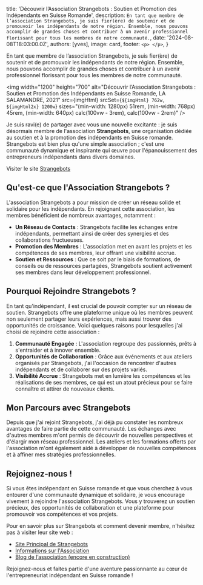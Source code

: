 
  title: 'Découvrir l’Association Strangebots : Soutien et Promotion des Indépendants en Suisse Romande',
  description: `En tant que membre de l’association Strangebots, je suis fier(ère) de soutenir et de promouvoir les indépendants de notre région. Ensemble, nous pouvons accomplir de grandes choses et contribuer à un avenir professionnel florissant pour tous les membres de notre communauté.`,
  date: '2024-08-08T18:03:00.0Z',
  authors: [yves],
  image: card,
  footer: `
    <p>
    </p>
  `,
}

En tant que membre de l’association Strangebots, je suis fier(ère) de soutenir et de promouvoir les indépendants de notre région. Ensemble, nous pouvons accomplir de grandes choses et contribuer à un avenir professionnel florissant pour tous les membres de notre communauté.

<!--more-->

<img
  width="1200"
  height="700"
  alt="Découvrir l’Association Strangebots : Soutien et Promotion des Indépendants en Suisse Romande, LA SALAMANDRE, 2021"
  src={imgHtml}
  srcSet={`${imgHtml} 762w, ${imgHtml2x} 1200w`}
  sizes="(min-width: 1280px) 51rem, (min-width: 768px) 45rem, (min-width: 640px) calc(100vw - 3rem), calc(100vw - 2rem)"
/>

<p>
    Je suis ravi(e) de partager avec vous une nouvelle excitante : je suis désormais membre de l'association&nbsp;<strong>Strangebots</strong>, une organisation dédiée au soutien et à la promotion des indépendants en Suisse romande. Strangebots est bien plus qu'une simple association ; c'est une communauté dynamique et inspirante qui œuvre pour l'épanouissement des entrepreneurs indépendants dans divers domaines.
</p>
<p>Visiter le site <a target="_blank" href="https://strangebots.ch/?ref=blog.bee-interactive.ch">Strangebots</a></p>
<h2>
    Qu'est-ce que l'Association Strangebots ?
</h4>
<p>
    L'association Strangebots a pour mission de créer un réseau solide et solidaire pour les indépendants. En rejoignant cette association, les membres bénéficient de nombreux avantages, notamment :
</p>
<ul>
    <li><strong>Un Réseau de Contacts</strong>&nbsp;: Strangebots facilite les échanges entre indépendants, permettant ainsi de créer des synergies et des collaborations fructueuses.</li>
    <li><strong>Promotion des Membres</strong>&nbsp;: L'association met en avant les projets et les compétences de ses membres, leur offrant une visibilité accrue.</li>
    <li><strong>Soutien et Ressources</strong>&nbsp;: Que ce soit par le biais de formations, de conseils ou de ressources partagées, Strangebots soutient activement ses membres dans leur développement professionnel.</li>
</ul>
<h2>
    Pourquoi Rejoindre Strangebots ?
</h4>
<p>
    En tant qu'indépendant, il est crucial de pouvoir compter sur un réseau de soutien. Strangebots offre une plateforme unique où les membres peuvent non seulement partager leurs expériences, mais aussi trouver des opportunités de croissance. Voici quelques raisons pour lesquelles j'ai choisi de rejoindre cette association :
</p>
<ol>
    <li><strong>Communauté Engagée</strong>&nbsp;: L'association regroupe des passionnés, prêts à s'entraider et à innover ensemble.</li>
    <li><strong>Opportunités de Collaboration</strong>&nbsp;: Grâce aux événements et aux ateliers organisés par Strangebots, j'ai l'occasion de rencontrer d'autres indépendants et de collaborer sur des projets variés.</li>
    <li><strong>Visibilité Accrue</strong>&nbsp;: Strangebots met en lumière les compétences et les réalisations de ses membres, ce qui est un atout précieux pour se faire connaître et attirer de nouveaux clients.</li>
</ol>
<h2>
    Mon Parcours avec Strangebots
</h4>
<p>
    Depuis que j'ai rejoint Strangebots, j'ai déjà pu constater les nombreux avantages de faire partie de cette communauté. Les échanges avec d'autres membres m'ont permis de découvrir de nouvelles perspectives et d'élargir mon réseau professionnel. Les ateliers et les formations offerts par l'association m'ont également aidé à développer de nouvelles compétences et à affiner mes stratégies professionnelles.
</p>
<h2>
    Rejoignez-nous !
</h4>
<p>
    Si vous êtes indépendant en Suisse romande et que vous cherchez à vous entourer d'une communauté dynamique et solidaire, je vous encourage vivement à rejoindre l'association Strangebots. Vous y trouverez un soutien précieux, des opportunités de collaboration et une plateforme pour promouvoir vos compétences et vos projets.
</p>
<p>
    Pour en savoir plus sur Strangebots et comment devenir membre, n'hésitez pas à visiter leur site web :
</p>
<ul>
    <li><a target="_blank" href="https://strangebots.ch/">Site Principal de Strangebots</a></li>
    <li><a target="_blank" href="https://strangebots.ch/association">Informations sur l'Association</a></li>
    <li><a target="_blank" href="https://strangebots.ch/blog">Blog de l’association (encore en construction)</a></li>
</ul>
<p>
    Rejoignez-nous et faites partie d'une aventure passionnante au cœur de l'entrepreneuriat indépendant en Suisse romande !
</p>
